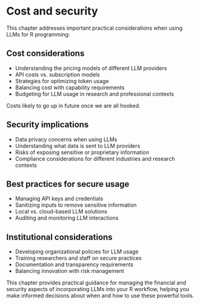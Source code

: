 # Cost and security

This chapter addresses important practical considerations when using LLMs for R programming:

## Cost considerations

- Understanding the pricing models of different LLM providers
- API costs vs. subscription models
- Strategies for optimizing token usage
- Balancing cost with capability requirements
- Budgeting for LLM usage in research and professional contexts

Costs likely to go up in future once we are all hooked. 

## Security implications

- Data privacy concerns when using LLMs
- Understanding what data is sent to LLM providers
- Risks of exposing sensitive or proprietary information
- Compliance considerations for different industries and research contexts

## Best practices for secure usage

- Managing API keys and credentials
- Sanitizing inputs to remove sensitive information
- Local vs. cloud-based LLM solutions
- Auditing and monitoring LLM interactions

## Institutional considerations

- Developing organizational policies for LLM usage
- Training researchers and staff on secure practices
- Documentation and transparency requirements
- Balancing innovation with risk management

This chapter provides practical guidance for managing the financial and security aspects of incorporating LLMs into your R workflow, helping you make informed decisions about when and how to use these powerful tools.